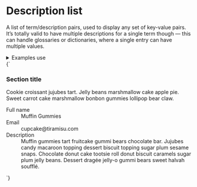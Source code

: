 
<Meta title="UI/Data/Description list" />

# Description list

A list of term/description pairs, used to display any set of key-value pairs. It’s totally valid to have multiple descriptions for a single term though — this can handle glossaries or dictionaries, where a single entry can have multiple values.

<details class="u-margin-xl-y">
  <summary class="u-h4 u-font--medium">Examples use</summary>
  <ul>
    <li><a href="/docs/atoms-content--content">a-content</a></li>
    <li><a href="/docs/atoms-dl--dl">a-dl</a></li>
    <li><a href="/docs/utilities-typography--typography">u-h6</a></li>
    <li><a href="/docs/utilities-color--brand-1">u-fg</a></li>
    <li><a href="/docs/utilities-font--font-medium">u-font</a></li>
    <li><a href="/docs/utilities-gap--u-gap-m">u-gap</a></li>
    <li><a href="/docs/utilities-grid--u-grid">u-grid</a></li>
    <li><a href="/docs/utilities-margin--margin-m">u-margin</a></li>
    <li><a href="/docs/utilities-padding--padding-m">u-padding</a></li>
  </ul>
</details>

<Canvas isColumn>
  <Story name="Description list">
    {`
      <div class="a-content">
        <div class="u-padding-m-y u-padding-m@m">
          <h3 class="u-margin-0">Section title</h3>
          <p class="u-fg--gray-50 u-h6">Cookie croissant jujubes tart. Jelly beans marshmallow cake apple pie. Sweet carrot cake marshmallow bonbon gummies lollipop bear claw.</p>
        </div>
        <dl class="a-dl">
          <div class="a-dl__item u-grid@m u-grid-cols-3 u-gap-m u-padding-m-y u-padding-m@m">
            <dt class="u-font--medium u-h6 u-fg--gray-50 u-margin-xs-bottom@s">Full name</dt>
            <dd class="u-col-span-2">Muffin Gummies</dd>
          </div>
          <div class="a-dl__item u-grid@m u-grid-cols-3 u-gap-m u-padding-m-y u-padding-m@m">
            <dt class="u-font--medium u-h6 u-fg--gray-50 u-margin-xs-bottom@s">Email</dt>
            <dd class="u-col-span-2">cupcake@tiramisu.com</dd>
          </div>
          <div class="a-dl__item u-grid@m u-grid-cols-3 u-gap-m u-padding-m-y u-padding-m@m">
            <dt class="u-font--medium u-h6 u-fg--gray-50 u-margin-xs-bottom@s">Description</dt>
            <dd class="u-col-span-2">Muffin gummies tart fruitcake gummi bears chocolate bar. Jujubes candy macaroon topping dessert biscuit topping sugar plum sesame snaps. Chocolate donut cake tootsie roll donut biscuit caramels sugar plum jelly beans. Dessert dragée jelly-o gummi bears sweet halvah soufflé.</dd>
          </div>
        </dl>
      </div>
    `}
  </Story>
</Canvas>
